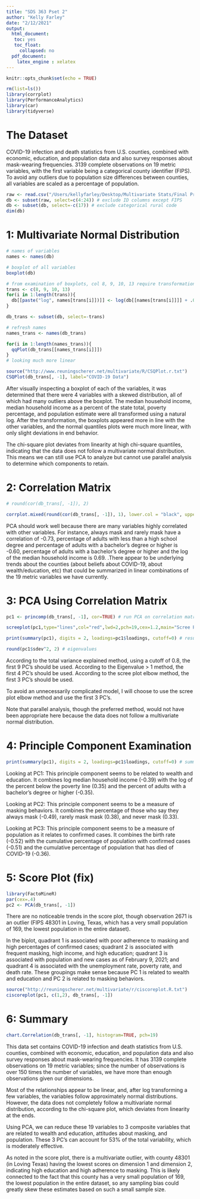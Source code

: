 ```yaml
---
title: "SDS 363 Pset 2"
author: "Kelly Farley"
date: "2/12/2021"
output:
  html_document:
   toc: yes
   toc_float:
     collapsed: no
  pdf_document:
    latex_engine : xelatex
---
```


```r
knitr::opts_chunk$set(echo = TRUE)
```

```r
rm(list=ls())
library(corrplot)
library(PerformanceAnalytics)
library(car)
library(tidyverse)
```

# The Dataset

COVID-19 infection and death statistics from U.S. counties, combined with economic, education, and population data and also survey responses about mask-wearing frequencies. 3139 complete observations on 19 metric variables, with the first variable being a categorical county identifier (FIPS). To avoid any outliers due to population size differences between counties, all variables are scaled as a percentage of population.

```r
raw <- read.csv("/Users/kellyfarley/Desktop/Multivariate Stats/Final Project/covid_and_demographics.csv")
db <- subset(raw, select=c(4:24)) # exclude ID columns except FIPS
db <- subset(db, select=-c(17)) # exclude categorical rural code
dim(db)
```

# 1: Multivariate Normal Distribution

```r
# names of variables
names <- names(db)

# boxplot of all variables
boxplot(db)

# from examination of boxplots, col 8, 9, 10, 13 require transformation
trans <- c(8, 9, 10, 13)
for(i in 1:length(trans)){
  db[[paste("log", names[trans[i]])]] <- log(db[[names[trans[i]]]] + .01)
}

db_trans <- subset(db, select=-trans)

# refresh names
names_trans <- names(db_trans)

for(i in 1:length(names_trans)){
  qqPlot(db_trans[[names_trans[i]]])
}
# looking much more linear
```

```r
source("http://www.reuningscherer.net/multivariate/R/CSQPlot.r.txt")
CSQPlot(db_trans[, -1], label="COVID-19 Data")
```

After visually inspecting a boxplot of each of the variables, it was determined that there were 4 variables with a skewed distribution, all of which had many outliers above the boxplot. The median household income, median household income as a percent of the state total, poverty percentage, and population estimate were all transformed using a natural log. After the transformation, the boxplots appeared more in line with the other variables, and the normal quantiles plots were much more linear, with only slight deviations in end behavior.

The chi-square plot deviates from linearity at high chi-square quantiles, indicating that the data does not follow a multivariate normal distribution. This means we can still use PCA to analyze but cannot use parallel analysis to determine which components to retain.

# 2: Correlation Matrix

```r
# round(cor(db_trans[, -1]), 2)

corrplot.mixed(round(cor(db_trans[, -1]), 1), lower.col = "black", upper = "ellipse", tl.col = "black", number.cex = .3, order = "hclust", tl.pos = "lt", tl.cex = .7)
```

PCA should work well because there are many variables highly correlated with other variables. For instance, always mask and rarely mask have a correlation of -0.73, percentage of adults with less than a high school degree and percentage of adults with a bachelor’s degree or higher is -0.60, percentage of adults with a bachelor’s degree or higher and the log of the median household income is 0.69. .There appear to be underlying trends about the counties (about beliefs about COVID-19, about wealth/education, etc) that could be summarized in linear combinations of the 19 metric variables we have currently.

# 3: PCA Using Correlation Matrix

```r
pc1 <- princomp(db_trans[, -1], cor=TRUE) # run PCA on correlation matrix

screeplot(pc1,type="lines",col="red",lwd=2,pch=19,cex=1.2,main="Scree Plot of Transformed COVID-19 Data") # screeplot
```

```r
print(summary(pc1), digits = 2, loadings=pc1$loadings, cutoff=0) # results

round(pc1$sdev^2, 2) # eigenvalues
```

According to the total variance explained method, using a cutoff of 0.8, the first 9 PC's should be used. According to the Eigenvalue > 1 method, the first 4 PC's should be used. According to the scree plot elbow method, the first 3 PC's should be used.

To avoid an unnecessarily complicated model, I will choose to use the scree plot elbow method and use the first 3 PC's.

Note that parallel analysis, though the preferred method, would not have been appropriate here because the data does not follow a multivariate normal distribution.

# 4: Principle Component Examination

```r
print(summary(pc1), digits = 2, loadings=pc1$loadings, cutoff=0) # summary
```

Looking at PC1: This principle component seems to be related to wealth and education. It combines log median household income (-0.39) with the log of the percent below the poverty line (0.35) and the percent of adults with a bachelor's degree or higher (-0.35).

Looking at PC2: This principle component seems to be a measure of masking behaviors. It combines the percentage of those who say they always mask (-0.49), rarely mask mask (0.38), and never mask (0.33).

Looking at PC3: This principle component seems to be a measure of population as it relates to confirmed cases. It combines the birth rate (-0.52) with the cumulative percentage of population with confirmed cases (-0.51) and the cumulative percentage of population that has died of COVID-19 (-0.36).

# 5: Score Plot (fix)

```r
library(FactoMineR)
par(cex=.4)
pc2 <- PCA(db_trans[, -1])
```

There are no noticeable trends in the score plot, though observation 2671 is an outlier (FIPS 48301 in Loving, Texas, which has a very small population of 169, the lowest population in the entire dataset).

In the biplot, quadrant 1 is associated with poor adherence to masking and high percentages of confirmed cases; quadrant 2 is associated with frequent masking, high income, and high education; quadrant 3 is associated with population and new cases as of February 9, 2021; and quadrant 4 is associated with the unemployment rate, poverty rate, and death rate. These groupings make sense because PC 1 is related to wealth and education and PC 2 is related to masking behaviors.

```r
source("http://reuningscherer.net/multivariate/r/ciscoreplot.R.txt")
ciscoreplot(pc1, c(1,2), db_trans[, -1])
```

# 6: Summary

```r
chart.Correlation(db_trans[, -1], histogram=TRUE, pch=19)
```

This data set contains COVID-19 infection and death statistics from U.S. counties, combined with economic, education, and population data and also survey responses about mask-wearing frequencies. It has 3139 complete observations on 19 metric variables; since the number of observations is over 150 times the number of variables, we have more than enough observations given our dimensions.

Most of the relationships appear to be linear, and, after log transforming a few variables, the variables follow approximately normal distributions. However, the data does not completely follow a multivariate normal distribution, according to the chi-square plot, which deviates from linearity at the ends.

Using PCA, we can reduce these 19 variables to 3 composite variables that are related to wealth and education, attitudes about masking, and population. These 3 PC's can account for 53% of the total variability, which is moderately effective.

As noted in the score plot, there is a multivariate outlier, with county 48301 (in Loving Texas) having the lowest scores on dimension 1 and dimension 2, indicating high education and high adherence to masking. This is likely connected to the fact that this county has a very small population of 169, the lowest population in the entire dataset, so any sampling bias could greatly skew these estimates based on such a small sample size.